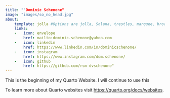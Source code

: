 ```yaml
---
title: ""Dominic Schenone"
image: "images/so_no_head.jpg"
about:
    template: jolla #Options are jolla, Solana, trestles, marquee, broadside
    links:
    -   icon: envelope
        href: mailto:dominic.schenone@yahoo.com
    -   icon: linkedin
        href: https://www.linkedin.com/in/dominicschenone/
    -   icon: instagram
        href: https://www.instagram.com/dom.schenone/
    -   icon: github
        href: https://github.com/rsm-dvschenone"
---
```


This is the beginning of my Quarto Website. I will continue to use this 

To learn more about Quarto websites visit <https://quarto.org/docs/websites>.
